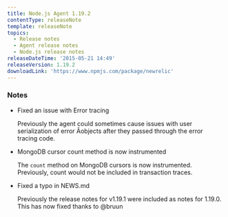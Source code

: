 ```yaml
---
title: Node.js Agent 1.19.2
contentType: releaseNote
template: releaseNote
topics:
  - Release notes
  - Agent release notes
  - Node.js release notes
releaseDateTime: '2015-05-21 14:49'
releaseVersion: 1.19.2
downloadLink: 'https://www.npmjs.com/package/newrelic'
---
```


### Notes

* Fixed an issue with Error tracing

  Previously the agent could sometimes cause issues with user serialization of error Âobjects after they passed through the error tracing code.
* MongoDB cursor count method is now instrumented

  The `count` method on MongoDB cursors is now instrumented. Previously, count would not be included in transaction traces.
* Fixed a typo in NEWS.md

  Previously the release notes for v1.19.1 were included as notes for 1.19.0. This has now fixed thanks to @bruun
